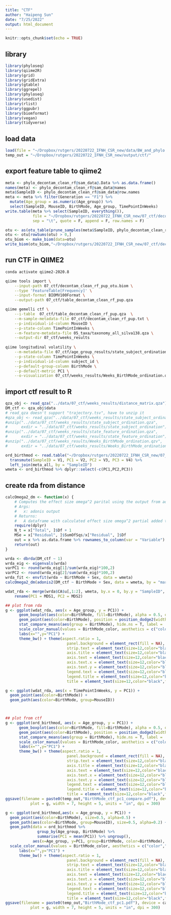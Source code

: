 ```yaml
---
title: "CTF"
author: "Haipeng Sun"
date: "7/25/2022"
output: html_document
---
```


```r
knitr::opts_chunk$set(echo = TRUE)
```

## library
```r
library(phyloseq)
library(qiime2R)
library(grid)
library(gridExtra)
library(gtable)
library(ggrepel)
library(phyloseq)
library(usedist)
library(rlist)
library(ggpubr)
library(biomformat)
library(vegan)
library(tidyverse)
```

## load data
```r
load(file = "~/Dropbox/rutgers/20220722_IFNH_CSR_new/data/BW_and_phylo.RData")
temp_out = "~/Dropbox/rutgers/20220722_IFNH_CSR_new/output/ctf/"
```

## export feature table to qiime2
```r
meta <- phylo_decontam_clean_rf@sam_data@.Data %>% as.data.frame()
names(meta) <- phylo_decontam_clean_rf@sam_data@names
meta$SampleID <- phylo_decontam_clean_rf@sam_data@row.names 
meta <- meta %>% filter(Generation == "F1") %>% 
  mutate(Age_group = as.numeric(Age_group)) %>% 
  select(SampleID, MouseID, BirthMode, Age_group, TimePointInWeeks)
write.table(meta %>% select(SampleID, everything()), 
            file = "~/Dropbox/rutgers/20220722_IFNH_CSR_new/07_ctf/decontam_clean_rf_pup.txt", 
            sep = "\t", quote = F, append = F, row.names = F)

otu <- as(otu_table(prune_samples(meta$SampleID, phylo_decontam_clean_rf)), "matrix")
otu <- otu[rowSums(otu) > 0,]
otu_biom <- make_biom(data=otu)
write_biom(otu_biom,"~/Dropbox/rutgers/20220722_IFNH_CSR_new/07_ctf/decontam_clean_rf_pup_otu.biom")
```

## run CTF in QIIME2
```bash
conda activate qiime2-2020.8

qiime tools import \
    --input-path 07_ctf/decontam_clean_rf_pup_otu.biom \
    --type 'FeatureTable[Frequency]' \
    --input-format BIOMV100Format \
    --output-path 07_ctf/table_decontam_clean_rf_pup.qza

qiime gemelli ctf \
    --i-table  07_ctf/table_decontam_clean_rf_pup.qza  \
    --m-sample-metadata-file 07_ctf/decontam_clean_rf_pup.txt \
    --p-individual-id-column MouseID \
    --p-state-column TimePointInWeeks \
    --m-feature-metadata-file 05_taxa/taxonomy_all_silva138.qza \
    --output-dir 07_ctf/weeks_results
    
qiime longitudinal volatility \
    --m-metadata-file 07_ctf/age_group_results/state_subject_ordination.qza \
    --p-state-column TimePointInWeeks \
    --p-individual-id-column subject_id \
    --p-default-group-column BirthMode \
    --p-default-metric PC1 \
    --o-visualization 07_ctf/weeks_results/Weeks_BirthMode_ordination.qzv
```

## import ctf result to R
```r
qza_obj <- read_qza("../data/07_ctf/weeks_results/distance_matrix.qza")
DM_ctf <- qza_obj$data
# read_qza doesn't support "trajectory.tsv", have to unzip it
#qza_obj <- read_qza("../data/07_ctf/weeks_results/state_subject_ordination.qza")
#unzip("../data/07_ctf/weeks_results/state_subject_ordination.qza",
#      exdir = "../data/07_ctf/weeks_results/state_subject_ordination")
#unzip("../data/07_ctf/weeks_results/state_feature_ordination.qza",
#      exdir = "../data/07_ctf/weeks_results/state_feature_ordination")
#unzip("../data/07_ctf/weeks_results/Weeks_BirthMode_ordination.qzv",
#      exdir = "../data/07_ctf/weeks_results/Weeks_BirthMode_ordination")

ord_birthmod <- read.table("~/Dropbox/rutgers/20220722_IFNH_CSR_new/07_ctf/weeks_results/Weeks_BirthMode_ordination/38e93f60-6067-4e35-b2cf-f9bd11979756/data/data.tsv",  sep = "\t", header = F) %>% 
  transmute(SampleID = V1, PC1 = V2, PC2 = V3, PC3 = V4) %>% 
  left_join(meta_all, by = "SampleID")
wmeta <- ord_birthmod %>% dplyr::select(-c(PC1,PC2,PC3))

```

## create rda from distance
```r
calcOmega2_dm <- function(x) {
    # Computes the effect size omega^2 parital using the output from adonis test
    # Args:
    #   x: adonis output
    # Returns:
    #   A dataframe with calculated effect size omega^2 partial added to original dataframe
    require(dplyr)
    N_t = x["Total", ]$Df + 1
    MSe = x["Residual", ]$SumOfSqs/x["Residual", ]$Df
    out = x %>% as.data.frame %>% rownames_to_column(var = "Variable") %>% mutate(Omega2_partial = ifelse(is.na(`F`), NA, (SumOfSqs - Df * MSe)/(SumOfSqs + (N_t - Df) * MSe)))
    return(out)
}

wrda <- dbrda(DM_ctf ~ 1)
wrda_eig <- eigenvals(wrda)
varPC1 <- round(wrda_eig[1]/sum(wrda_eig)*100,2)
varPC2 <- round(wrda_eig[2]/sum(wrda_eig)*100,2)
wrda_fit <- envfit(wrda ~ BirthMode + Sex, data = wmeta)
calcOmega2_dm(adonis2(DM_ctf ~ BirthMode + Sex, data = wmeta, by = "margin"))

wdat_rda <- merge(wrda$CA$u[,1:2], wmeta, by.x = 0, by.y = "SampleID", all.x = T) %>% 
    rename(PC1 = MDS1, PC2 = MDS2)

## plot from rda
g <- ggplot(wdat_rda, aes(x = Age_group, y = PC1)) + 
      geom_boxplot(aes(color=BirthMode, fill=BirthMode), alpha = 0.5, outlier.alpha = 0) + 
      geom_point(aes(color=BirthMode), position = position_dodge2(width = 0.6)) + 
      stat_compare_means(aes(group = BirthMode), hide.ns = T, label =  "p.signif") +
      scale_color_manual(values = BirthMode_color, aesthetics = c("color","fill")) + 
      labs(x="",y="PC1") +
      theme_bw() + theme(aspect.ratio = 1,
                           panel.background = element_rect(fill = NA),
                           strip.text = element_text(size=12,color="black",face='bold'),
                           axis.title = element_text(size=12,color="black",face='bold'),
                           axis.text = element_text(size=12,color="black",face='bold'),
                           axis.text.x = element_text(size=12,color="black",face='bold'),
                           axis.text.y = element_text(size=12,color="black",face='bold'),
                           legend.text = element_text(size=12,color="black",face='bold'),
                           legend.title = element_text(size=12,color="black",face='bold'),
                           title = element_text(size=12,color="black",face='bold'))

g <- ggplot(wdat_rda, aes(x = TimePointInWeeks, y = PC1)) + 
  geom_point(aes(color=BirthMode)) + 
  geom_path(aes(color=BirthMode, group=MouseID)) 



## plot from ctf
g <- ggplot(ord_birthmod, aes(x = Age_group, y = PC1)) + 
      geom_boxplot(aes(color=BirthMode, fill=BirthMode), alpha = 0.5, outlier.alpha = 0) + 
      geom_point(aes(color=BirthMode), position = position_dodge2(width = 0.6)) + 
      stat_compare_means(aes(group = BirthMode), hide.ns = T, label =  "p.signif") +
      scale_color_manual(values = BirthMode_color, aesthetics = c("color","fill")) + 
      labs(x="",y="PC1") +
      theme_bw() + theme(aspect.ratio = 1,
                           panel.background = element_rect(fill = NA),
                           strip.text = element_text(size=12,color="black",face='bold'),
                           axis.title = element_text(size=12,color="black",face='bold'),
                           axis.text = element_text(size=12,color="black",face='bold'),
                           axis.text.x = element_text(size=12,color="black",face='bold'),
                           axis.text.y = element_text(size=12,color="black",face='bold'),
                           legend.text = element_text(size=12,color="black",face='bold'),
                           legend.title = element_text(size=12,color="black",face='bold'),
                           title = element_text(size=12,color="black",face='bold'))
ggsave(filename = paste0(temp_out,"BirthMode_ctf_pc1_compare.pdf"), device = cairo_pdf, 
           plot = g, width = 7, height = 5, units = "in", dpi = 300)

g <- ggplot(ord_birthmod,aes(x = Age_group, y = PC1)) + 
  geom_point(aes(color=BirthMode), size=0.5, alpha=0.5) + 
  geom_path(aes(color=BirthMode, group=MouseID), size=0.5, alpha=0.2) + 
  geom_path(data = ord_birthmod %>% 
              group_by(Age_group, BirthMode) %>% 
              summarise(PC1 = mean(PC1)) %>% ungroup(), 
            aes(x=Age_group, y=PC1, group=BirthMode, color=BirthMode), size = 1.5) +
  scale_color_manual(values = BirthMode_color, aesthetics = c("color","fill")) + 
      labs(x="",y="PC1") +
      theme_bw() + theme(aspect.ratio = 1,
                           panel.background = element_rect(fill = NA),
                           strip.text = element_text(size=12,color="black",face='bold'),
                           axis.title = element_text(size=12,color="black",face='bold'),
                           axis.text = element_text(size=12,color="black",face='bold'),
                           axis.text.x = element_text(size=12,color="black",face='bold'),
                           axis.text.y = element_text(size=12,color="black",face='bold'),
                           legend.text = element_text(size=12,color="black",face='bold'),
                           legend.title = element_text(size=12,color="black",face='bold'),
                           title = element_text(size=12,color="black",face='bold'))
ggsave(filename = paste0(temp_out,"BirthMode_ctf_pc1.pdf"), device = cairo_pdf, 
           plot = g, width = 7, height = 5, units = "in", dpi = 300)

```











